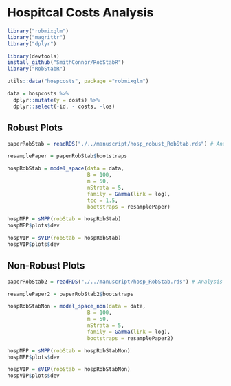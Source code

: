 <!--
%\VignetteEngine{knitr}
%\VignetteIndexEntry{Hospital Costs Analysis}
%\VignetteDepends{ggplot2, RobStabR}
-->

# Hospitcal Costs Analysis

```r
library("robmixglm")
library("magrittr")
library("dplyr")

library(devtools)
install_github("SmithConnor/RobStabR")
library("RobStabR")
```


```r
utils::data("hospcosts", package ="robmixglm")

data = hospcosts %>% 
  dplyr::mutate(y = costs) %>% 
  dplyr::select(-id, - costs, -los)
```

## Robust Plots

```r
paperRobStab = readRDS("./../manuscript/hosp_robust_RobStab.rds") # Analysis done for the manuscript

resamplePaper = paperRobStab$bootstraps

hospRobStab = model_space(data = data,
                          B = 100,
                          m = 50,
                          nStrata = 5,
                          family = Gamma(link = log),
                          tcc = 1.5,
                          bootstraps = resamplePaper)
```

```r
hospMPP = sMPP(robStab = hospRobStab)
hospMPP$plots$dev

```

```r
hospVIP = sVIP(robStab = hospRobStab)
hospVIP$plots$dev

```

## Non-Robust Plots


```r
paperRobStab2 = readRDS("./../manuscript/hosp_RobStab.rds") # Analysis done for the manuscript

resamplePaper2 = paperRobStab2$bootstraps

hospRobStabNon = model_space_non(data = data,
                          B = 100,
                          m = 50,
                          nStrata = 5,
                          family = Gamma(link = log),
                          bootstraps = resamplePaper2)
```

```r
hospMPP = sMPP(robStab = hospRobStabNon)
hospMPP$plots$dev

```

```r
hospVIP = sVIP(robStab = hospRobStabNon)
hospVIP$plots$dev

```

